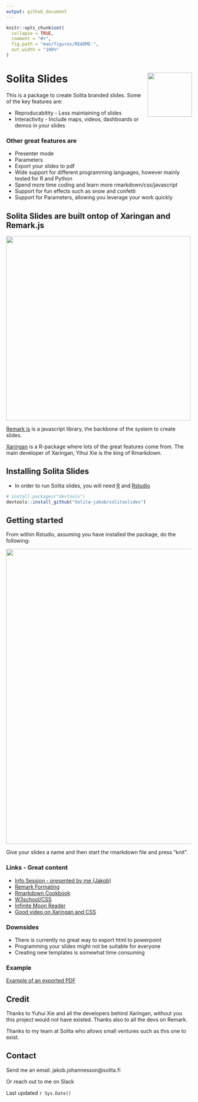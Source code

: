 ```yaml
---
output: github_document
---
```


```r
knitr::opts_chunk$set(
  collapse = TRUE,
  comment = "#>",
  fig.path = "man/figures/README-",
  out.width = "100%"
)
```

# Solita Slides <img src="man/figures/Solita-hex.png" align="right" width="120"/>

This is a package to create Solita branded slides. Some of the key features are:

* Reproducabitity - Less maintaining of slides
* Interactivity - Include maps, videos, dashboards or demos in your slides

### Other great features are

* Presenter mode
* Parameters
* Export your slides to pdf
* Wide support for different programming languages, however mainly tested for R and Python
* Spend more time coding and learn more rmarkdown/css/javascript
* Support for fun effects such as snow and confetti
* Support for Parameters, allowing you leverage your work quickly


## Solita Slides are built ontop of Xaringan and Remark.js 

<img src="man/figures/digraph.svg" align="center" width="500"/>

[Remark js](https://github.com/gnab/remark) is a javascript library, the backbone of the system to create slides.

[Xaringan](https://github.com/yihui/xaringan) is a R-package where lots of the great features come from. The main developer of Xaringan, Yihui Xie is the king of Rmarkdown.

## Installing Solita Slides

* In order to run Solita slides, you will need [R]() and [Rstudio]()

``` r
# install.packages("devtools")
devtools::install_github("Solita-jakob/solitaslides")
```


## Getting started

From within Rstudio, assuming you have installed the package, do the following:

<img src="man/figures/started.svg" align="center" width="800"/>

Give your slides a name and then start the rmarkdown file and press "knit".

### Links - Great content

* [Info Session - presented by me (Jakob)](https://web.microsoftstream.com/video/d9abfb67-3296-4d77-b680-1d19ac941403)
* [Remark Formating](https://github.com/gnab/remark/wiki/Formatting)
* [Rmarkdown Cookbook](https://bookdown.org/yihui/rmarkdown-cookbook/html-css.html)
* [W3school/CSS](https://www.w3schools.com/cssref)
* [Infinite Moon Reader](https://yihui.org/en/2019/02/ultimate-inf-mr/)
* [Good video on Xaringan and CSS](https://www.rstudio.com/resources/rstudioglobal-2021/xaringan-playground-using-xaringan-to-learn-web-development/)


### Downsides

* There is currently no great way to export html to powerpoint
* Programming your slides might not be suitable for everyone
* Creating new templates is somewhat time consuming


### Example

[Example of an exported PDF](https://www.jakobj.se/fonts-solita/solitaslides.pdf)

## Credit

Thanks to Yuhui Xie and all the developers behind Xaringan, without you this project would not have existed. Thanks also to all the devs on Remark.

Thanks to my team at Solita who allows small ventures such as this one to exist.


## Contact

Send me an email: jakob.johannesson@solita.fi

Or reach out to me on Slack

Last updated `r Sys.Date()`

